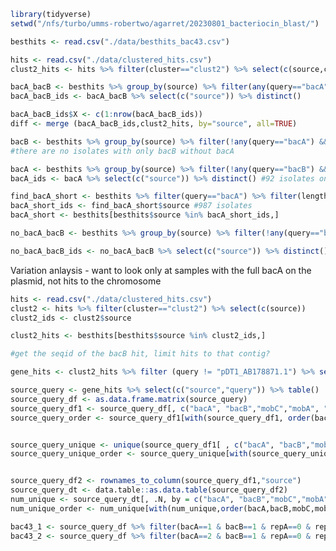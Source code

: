 ```r
library(tidyverse)
setwd("/nfs/turbo/umms-robertwo/agarret/20230801_bacteriocin_blast/")
```

```r
besthits <- read.csv("./data/besthits_bac43.csv")

hits <- read.csv("./data/clustered_hits.csv")
clust2_hits <- hits %>% filter(cluster=="clust2") %>% select(c(source,cluster))
```

```r
bacA_bacB <- besthits %>% group_by(source) %>% filter(any(query=="bacA") && any(query=="bacB"))
bacA_bacB_ids <- bacA_bacB %>% select(c("source")) %>% distinct()

bacA_bacB_ids$X <- c(1:nrow(bacA_bacB_ids))
diff <- merge (bacA_bacB_ids,clust2_hits, by="source", all=TRUE)
```

```r
bacB <- besthits %>% group_by(source) %>% filter(!any(query=="bacA") && any(query=="bacB"))
#there are no isolates with only bacB without bacA
```

```r
bacA <- besthits %>% group_by(source) %>% filter(!any(query=="bacB") && any(query=="bacA"))
bacA_ids <- bacA %>% select(c("source")) %>% distinct() #92 isolates only have the shortened bacA
```

```r
find_bacA_short <- besthits %>% filter(query=="bacA") %>% filter(length >= 145) %>% filter(length <=147) 
bacA_short_ids <- find_bacA_short$source #987 isolates
bacA_short <- besthits[besthits$source %in% bacA_short_ids,]
```

```r
no_bacA_bacB <- besthits %>% group_by(source) %>% filter(!any(query=="bacA") && !any(query=="bacB"))

no_bacA_bacB_ids <- no_bacA_bacB %>% select(c("source")) %>% distinct() #917 isolates 
```





Variation anlaysis - want to look only at samples with the full bacA on the plasmid, not hits to the chromosome
```r
hits <- read.csv("./data/clustered_hits.csv")
clust2 <- hits %>% filter(cluster=="clust2") %>% select(c(source))
clust2_ids <- clust2$source

clust2_hits <- besthits[besthits$source %in% clust2_ids,]

#get the seqid of the bacB hit, limit hits to that contig?
```




```r
gene_hits <- clust2_hits %>% filter (query != "pDT1_AB178871.1") %>% select(c("source","query","sseqid","pident","length","qstart","qend"))

source_query <- gene_hits %>% select(c("source","query")) %>% table() 
source_query_df <- as.data.frame.matrix(source_query)
source_query_df1 <- source_query_df[, c("bacA", "bacB","mobC","mobA", "repA","repB")]
source_query_order <- source_query_df1[with(source_query_df1, order(bacA,bacB,mobC,mobA,repA,repB)),]


source_query_unique <- unique(source_query_df1[ , c("bacA", "bacB","mobC","mobA", "repA","repB")]) 
source_query_unique_order <- source_query_unique[with(source_query_unique, order(bacA,bacB,mobC,mobA,repA,repB)),]


source_query_df2 <- rownames_to_column(source_query_df1,"source")
source_query_dt <- data.table::as.data.table(source_query_df2)
num_unique <- source_query_dt[, .N, by = c("bacA", "bacB","mobC","mobA", "repA","repB")] 
num_unique_order <- num_unique[with(num_unique,order(bacA,bacB,mobC,mobA,repA,repB)),]
```



```r
bac43_1 <- source_query_df %>% filter(bacA==1 & bacB==1 & repA==0 & repB==1 & mobA==1 & mobC==1) %>% rownames()
bac43_2 <- source_query_df %>% filter(bacA==2 & bacB==1 & repA==0 & repB==1 & mobA==1 & mobC==1) %>% rownames()

```
